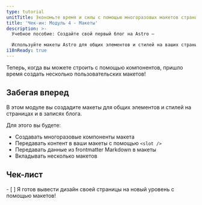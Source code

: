 ```yaml
---
type: tutorial
unitTitle: Экономьте время и силы с помощью многоразовых макетов страниц
title: 'Чек-ин: Модуль 4 - Макеты'
description: >-
  Учебное пособие: Создайте свой первый блог на Astro —

  Используйте макеты Astro для общих элементов и стилей на ваших страницах и постах
i18nReady: true
---
```




Теперь, когда вы можете строить с помощью компонентов, пришло время создать несколько пользовательских макетов!

## Забегая вперед

В этом модуле вы создадите макеты для общих элементов и стилей на страницах и в записях блога.


Для этого вы будете:

- Создавать многоразовые компоненты макета
- Передавать контент в ваши макеты с помощью `<slot />`
- Передавать данные из frontmatter Markdown в макеты
- Вкладывать несколько макетов



<Box icon="check-list">

## Чек-лист

<Checklist>
- [ ] Я готов вывести дизайн своей страницы на новый уровень с помощью макетов!
</Checklist>
</Box>
